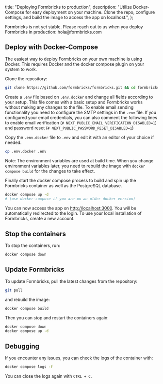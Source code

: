 
  title: "Deploying Formbricks to production",
  description:
    "Utilize Docker-Compose for easy deployment on your machine. Clone the repo, configure settings, and build the image to access the app on localhost.",
};

<Callout title="Public Beta" type="warning">
  Formbricks is not yet stable. Please reach out to us when you deploy Formbricks in production:
  hola@formbricks.com
</Callout>

## Deploy with Docker-Compose

The easiest way to deploy Formbricks on your own machine is using Docker. This requires Docker and the docker compose plugin on your system to work.

Clone the repository:

```bash
git clone https://github.com/formbricks/formbricks.git && cd formbricks
```

Create a `.env` file based on `.env.docker` and change all fields according to your setup. This file comes with a basic setup and Formbricks works without making any changes to the file. To enable email sending functionality you need to configure the SMTP settings in the `.env` file. If you configured your email credentials, you can also comment the following lines to enable email verification (`# NEXT_PUBLIC_EMAIL_VERIFICATION_DISABLED=1`) and password reset (`# NEXT_PUBLIC_PASSWORD_RESET_DISABLED=1`)

Copy the `.env.docker` file to `.env` and edit it with an editor of your choice if needed.

```bash
cp .env.docker .env
```

Note: The environment variables are used at build time. When you change environment variables later, you need to rebuild the image with `docker compose build` for the changes to take effect.

Finally start the docker compose process to build and spin up the Formbricks container as well as the PostgreSQL database.

```bash
docker compose up -d
# (use docker-compose if you are on an older docker version)
```

You can now access the app on [http://localhost:3000](http://localhost:3000). You will be automatically redirected to the login. To use your local installation of Formbricks, create a new account.

## Stop the containers

To stop the containers, run:

```bash
docker compose down
```

## Update Formbricks

To update Formbricks, pull the latest changes from the repository:

```bash
git pull
```

and rebuild the image:

```bash
docker compose build
```

Then you can stop and restart the containers again:

```bash
docker compose down
docker compose up -d
```

## Debugging

If you encounter any issues, you can check the logs of the container with:

```bash
docker compose logs -f
```

You can close the logs again with `CTRL + C`.

